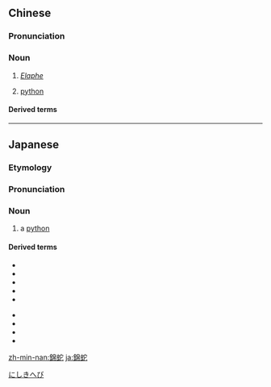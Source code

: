 {{also|锦蛇}}
==Chinese==
{{zh-forms|s=锦蛇}}
{{wikipedia|錦蛇屬|lang=zh}}

===Pronunciation===
{{zh-pron
|m=jǐnshé
|c=gam2 se4
|mn=xm,tw,km,mg,hc:gím-chôa/qz,zz,yl,tc:kím-chôa
|cat=n
}}

===Noun===
{{zh-noun}}

# ''[[Elaphe]]''
# {{lb|zh|Mainland|_|Min Nan}} [[python]]

====Derived terms====
{{zh-der|土錦蛇}}

----

==Japanese==
{{wikipedia|lang=ja|ニシキヘビ}}
{{ja-kanjitab|にしき|へび|yomi=k}}

===Etymology===
{{compound|lang=ja|錦|蛇|tr1=nishiki|t1=[[brocade]]|tr2=hebi|t2=[[snake]]|sort=にしきへび}}

===Pronunciation===
{{ja-pron|acc=4|acc2=3|y=k|にしきへび|dev=2}}

===Noun===
{{ja-noun|にしきへび|ニシキヘビ}}

# a [[python]]

====Derived terms====
{{der-top}}
* {{ja-r|阿%弗%利%加%錦%蛇|^ア%フ%リ%カ% ニシキ%ヘビ}}
* {{ja-r|網%目%錦%蛇|アミ%メ% ニシキ%ヘビ}}
* {{ja-r|印%度%錦%蛇|^イン%ド% ニシキ%ヘビ}}
* {{ja-r|尾%巻%錦%蛇|オ%マキ% ニシキ%ヘビ}}
* {{ja-r|頭%黒%錦%蛇|ズ%グロ% ニシキ%ヘビ}}
{{der-mid}}
* {{ja-r|蘇%門%答%刺%赤%錦%蛇|^ス%マ%ト%ラ% アカ%ニシキ%ヘビ}}
* {{ja-r|白%口%錦%蛇|シロ%クチ% ニシキ%ヘビ}}
* {{ja-r|馬%来%赤%錦%蛇|^マ%レー% アカ%ニシキ%ヘビ}}
* {{ja-r|緑%錦%蛇|ミドリ%ニシキ%ヘビ}}
{{der-bottom}}

[[Category:ja:Snakes|にしきへび]]

[[zh-min-nan:錦蛇]]
[[ja:錦蛇]]